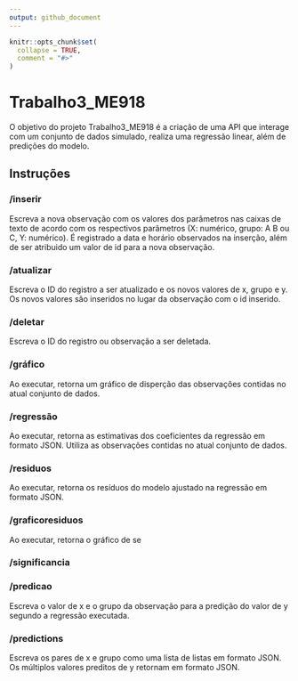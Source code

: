 ```yaml
---
output: github_document
---
```


<!-- README.md is generated from README.Rmd. Please edit that file -->

```r
knitr::opts_chunk$set(
  collapse = TRUE,
  comment = "#>"
)
```

# Trabalho3_ME918

<!-- badges: start -->
<!-- badges: end -->

O objetivo do projeto Trabalho3_ME918 é a criação de uma API que interage com um conjunto de dados simulado, realiza uma regressão linear, além de predições do modelo.

## Instruções

### /inserir
Escreva a nova observação com os valores dos parâmetros nas caixas de texto de acordo com os respectivos parâmetros (X: numérico, grupo: A B ou C, Y: numérico). É registrado a data e horário observados na inserção, além de ser atribuido um valor de id para a nova observação.

### /atualizar
Escreva o ID do registro a ser atualizado e os novos valores de x, grupo e y. Os novos valores são inseridos no lugar da observação com o id inserido. 

### /deletar
Escreva o ID do registro ou observação a ser deletada.

### /gráfico
Ao executar, retorna um gráfico de disperção das observações contidas no atual conjunto de dados.

### /regressão
Ao executar, retorna as estimativas dos coeficientes da regressão em formato JSON. Utiliza as observações contidas no atual conjunto de dados.

### /residuos
Ao executar, retorna os resíduos do modelo ajustado na regressão em formato JSON.

### /graficoresiduos
Ao executar, retorna o gráfico de se

### /significancia

### /predicao
Escreva o valor de x e o grupo da observação para a predição do valor de y segundo a regressão executada.

### /predictions
Escreva os pares de x e grupo como uma lista de listas em formato JSON. Os múltiplos valores preditos de y retornam em formato JSON.
